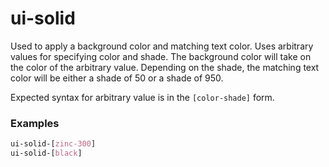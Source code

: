 
<Meta title="Utilities/ui-solid" />

# ui-solid

Used to apply a background color and matching text color.
Uses arbitrary values for specifying color and shade.
The background color will take on the color of the arbitrary value.
Depending on the shade, the matching text color will be either a shade of 50 or a shade of 950.

Expected syntax for arbitrary value is in the `[color-shade]` form.

### Examples

```css
ui-solid-[zinc-300]
ui-solid-[black]
```
